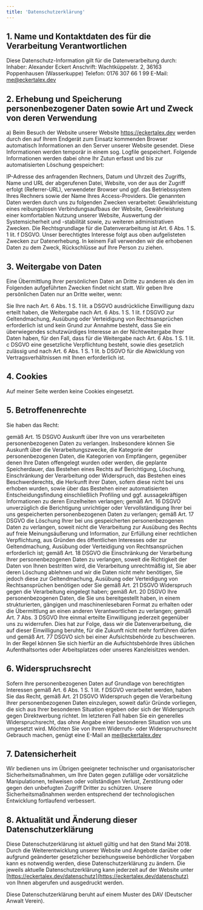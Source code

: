 ```yaml
---
title: 'Datenschutzerklärung'
---
```


## 1. Name und Kontaktdaten des für die Verarbeitung Verantwortlichen

Diese Datenschutz-Information gilt für die Datenverarbeitung durch: Inhaber:
Alexander Eckert Anschrift: Wachtküppelstr. 2, 36163 Poppenhausen (Wasserkuppe)
Telefon: 0176 307 66 1 99 E-Mail: me@eckertalex.dev

## 2. Erhebung und Speicherung personenbezogener Daten sowie Art und Zweck von deren Verwendung

a) Beim Besuch der Website unserer Website https://eckertalex.dev werden durch
den auf Ihrem Endgerät zum Einsatz kommenden Browser automatisch Informationen
an den Server unserer Website gesendet. Diese Informationen werden temporär in
einem sog. Logfile gespeichert. Folgende Informationen werden dabei ohne Ihr
Zutun erfasst und bis zur automatisierten Löschung gespeichert:

IP-Adresse des anfragenden Rechners, Datum und Uhrzeit des Zugriffs, Name und
URL der abgerufenen Datei, Website, von der aus der Zugriff erfolgt
(Referrer-URL), verwendeter Browser und ggf. das Betriebssystem Ihres Rechners
sowie der Name Ihres Access-Providers. Die genannten Daten werden durch uns zu
folgenden Zwecken verarbeitet: Gewährleistung eines reibungslosen
Verbindungsaufbaus der Website, Gewährleistung einer komfortablen Nutzung
unserer Website, Auswertung der Systemsicherheit und -stabilität sowie, zu
weiteren administrativen Zwecken. Die Rechtsgrundlage für die Datenverarbeitung
ist Art. 6 Abs. 1 S. 1 lit. f DSGVO. Unser berechtigtes Interesse folgt aus oben
aufgelisteten Zwecken zur Datenerhebung. In keinem Fall verwenden wir die
erhobenen Daten zu dem Zweck, Rückschlüsse auf Ihre Person zu ziehen.

## 3. Weitergabe von Daten

Eine Übermittlung Ihrer persönlichen Daten an Dritte zu anderen als den im
Folgenden aufgeführten Zwecken findet nicht statt. Wir geben Ihre persönlichen
Daten nur an Dritte weiter, wenn:

Sie Ihre nach Art. 6 Abs. 1 S. 1 lit. a DSGVO ausdrückliche Einwilligung dazu
erteilt haben, die Weitergabe nach Art. 6 Abs. 1 S. 1 lit. f DSGVO zur
Geltendmachung, Ausübung oder Verteidigung von Rechtsansprüchen erforderlich ist
und kein Grund zur Annahme besteht, dass Sie ein überwiegendes schutzwürdiges
Interesse an der Nichtweitergabe Ihrer Daten haben, für den Fall, dass für die
Weitergabe nach Art. 6 Abs. 1 S. 1 lit. c DSGVO eine gesetzliche Verpflichtung
besteht, sowie dies gesetzlich zulässig und nach Art. 6 Abs. 1 S. 1 lit. b DSGVO
für die Abwicklung von Vertragsverhältnissen mit Ihnen erforderlich ist.

## 4. Cookies

Auf meiner Seite werden keine Cookies eingesetzt.

## 5. Betroffenenrechte

Sie haben das Recht:

gemäß Art. 15 DSGVO Auskunft über Ihre von uns verarbeiteten personenbezogenen
Daten zu verlangen. Insbesondere können Sie Auskunft über die
Verarbeitungszwecke, die Kategorie der personenbezogenen Daten, die Kategorien
von Empfängern, gegenüber denen Ihre Daten offengelegt wurden oder werden, die
geplante Speicherdauer, das Bestehen eines Rechts auf Berichtigung, Löschung,
Einschränkung der Verarbeitung oder Widerspruch, das Bestehen eines
Beschwerderechts, die Herkunft ihrer Daten, sofern diese nicht bei uns erhoben
wurden, sowie über das Bestehen einer automatisierten Entscheidungsfindung
einschließlich Profiling und ggf. aussagekräftigen Informationen zu deren
Einzelheiten verlangen; gemäß Art. 16 DSGVO unverzüglich die Berichtigung
unrichtiger oder Vervollständigung Ihrer bei uns gespeicherten personenbezogenen
Daten zu verlangen; gemäß Art. 17 DSGVO die Löschung Ihrer bei uns gespeicherten
personenbezogenen Daten zu verlangen, soweit nicht die Verarbeitung zur Ausübung
des Rechts auf freie Meinungsäußerung und Information, zur Erfüllung einer
rechtlichen Verpflichtung, aus Gründen des öffentlichen Interesses oder zur
Geltendmachung, Ausübung oder Verteidigung von Rechtsansprüchen erforderlich
ist; gemäß Art. 18 DSGVO die Einschränkung der Verarbeitung Ihrer
personenbezogenen Daten zu verlangen, soweit die Richtigkeit der Daten von Ihnen
bestritten wird, die Verarbeitung unrechtmäßig ist, Sie aber deren Löschung
ablehnen und wir die Daten nicht mehr benötigen, Sie jedoch diese zur
Geltendmachung, Ausübung oder Verteidigung von Rechtsansprüchen benötigen oder
Sie gemäß Art. 21 DSGVO Widerspruch gegen die Verarbeitung eingelegt haben;
gemäß Art. 20 DSGVO Ihre personenbezogenen Daten, die Sie uns bereitgestellt
haben, in einem strukturierten, gängigen und maschinenlesebaren Format zu
erhalten oder die Übermittlung an einen anderen Verantwortlichen zu verlangen;
gemäß Art. 7 Abs. 3 DSGVO Ihre einmal erteilte Einwilligung jederzeit gegenüber
uns zu widerrufen. Dies hat zur Folge, dass wir die Datenverarbeitung, die auf
dieser Einwilligung beruhte, für die Zukunft nicht mehr fortführen dürfen und
gemäß Art. 77 DSGVO sich bei einer Aufsichtsbehörde zu beschweren. In der Regel
können Sie sich hierfür an die Aufsichtsbehörde Ihres üblichen Aufenthaltsortes
oder Arbeitsplatzes oder unseres Kanzleisitzes wenden.

## 6. Widerspruchsrecht

Sofern Ihre personenbezogenen Daten auf Grundlage von berechtigten Interessen
gemäß Art. 6 Abs. 1 S. 1 lit. f DSGVO verarbeitet werden, haben Sie das Recht,
gemäß Art. 21 DSGVO Widerspruch gegen die Verarbeitung Ihrer personenbezogenen
Daten einzulegen, soweit dafür Gründe vorliegen, die sich aus Ihrer besonderen
Situation ergeben oder sich der Widerspruch gegen Direktwerbung richtet. Im
letzteren Fall haben Sie ein generelles Widerspruchsrecht, das ohne Angabe einer
besonderen Situation von uns umgesetzt wird. Möchten Sie von Ihrem Widerrufs-
oder Widerspruchsrecht Gebrauch machen, genügt eine E-Mail an me@eckertalex.dev

## 7. Datensicherheit

Wir bedienen uns im Übrigen geeigneter technischer und organisatorischer
Sicherheitsmaßnahmen, um Ihre Daten gegen zufällige oder vorsätzliche
Manipulationen, teilweisen oder vollständigen Verlust, Zerstörung oder gegen den
unbefugten Zugriff Dritter zu schützen. Unsere Sicherheitsmaßnahmen werden
entsprechend der technologischen Entwicklung fortlaufend verbessert.

## 8. Aktualität und Änderung dieser Datenschutzerklärung

Diese Datenschutzerklärung ist aktuell gültig und hat den Stand Mai 2018. Durch
die Weiterentwicklung unserer Website und Angebote darüber oder aufgrund
geänderter gesetzlicher beziehungsweise behördlicher Vorgaben kann es notwendig
werden, diese Datenschutzerklärung zu ändern. Die jeweils aktuelle
Datenschutzerklärung kann jederzeit auf der Website unter
[https://eckertalex.dev/datenschutz](https://eckertalex.dev/datenschutz) von
Ihnen abgerufen und ausgedruckt werden.

Diese Datenschutzerklärung beruht auf einem Muster des DAV (Deutscher Anwalt
Verein).
